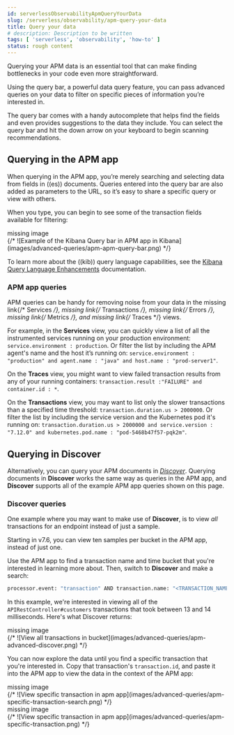 ```yaml
---
id: serverlessObservabilityApmQueryYourData
slug: /serverless/observability/apm-query-your-data
title: Query your data
# description: Description to be written
tags: [ 'serverless', 'observability', 'how-to' ]
status: rough content
---
```



<RoughContent />


<div id="advanced-queries"></div>

Querying your APM data is an essential tool that can make finding bottlenecks in your code even more straightforward.

Using the query bar, a powerful data query feature, you can pass advanced queries on your data
to filter on specific pieces of information you’re interested in.

The query bar comes with a handy autocomplete that helps find the fields and even provides suggestions to the data they include.
You can select the query bar and hit the down arrow on your keyboard to begin scanning recommendations.

<div id="apm-app-advanced-queries"></div>

## Querying in the APM app

When querying in the APM app, you’re merely searching and selecting data from fields in ((es)) documents. Queries entered
into the query bar are also added as parameters to the URL, so it’s easy to share a specific query or view with others.

When you type, you can begin to see some of the transaction fields available for filtering:

<div style={{ backgroundColor: "#F1F4FA", width: "100%", height: "250px", textAlign: "center", paddingTop: "110px", marginBottom: "20px" }}><DocIcon type="image" title="missing image"/> missing image</div>
{/* ![Example of the Kibana Query bar in APM app in Kibana](images/advanced-queries/apm-apm-query-bar.png) */}

<DocCallOut title="Tip">

To learn more about the ((kib)) query language capabilities, see the [Kibana Query Language Enhancements](((kibana-ref))/kuery-query.html) documentation.

</DocCallOut>

<div id="apm-app-queries"></div>

### APM app queries

APM queries can be handy for removing noise from your data in the <DocBadge><DocIcon size="s" type="unlink" title="missing link"/> missing link</DocBadge>{/*  <DocLink id="enKibanaServices">Services</DocLink> */}, <DocBadge><DocIcon size="s" type="unlink" title="missing link"/> missing link</DocBadge>{/*  <DocLink id="enKibanaTransactions">Transactions</DocLink> */},
 <DocBadge><DocIcon size="s" type="unlink" title="missing link"/> missing link</DocBadge>{/* <DocLink id="enKibanaErrors">Errors</DocLink> */}, <DocBadge><DocIcon size="s" type="unlink" title="missing link"/> missing link</DocBadge>{/*  <DocLink id="enKibanaMetrics">Metrics</DocLink> */}, and <DocBadge><DocIcon size="s" type="unlink" title="missing link"/> missing link</DocBadge>{/*  <DocLink id="enKibanaTraces">Traces</DocLink> */} views.

For example, in the **Services** view, you can quickly view a list of all the instrumented services running on your production
environment: `service.environment : production`. Or filter the list by including the APM agent's name and the host it’s running on:
`service.environment : "production" and agent.name : "java" and host.name : "prod-server1"`.

On the **Traces** view, you might want to view failed transaction results from any of your running containers:
`transaction.result :"FAILURE" and container.id : *`.

On the **Transactions** view, you may want to list only the slower transactions than a specified time threshold: `transaction.duration.us > 2000000`.
Or filter the list by including the service version and the Kubernetes pod it's running on:
`transaction.duration.us > 2000000 and service.version : "7.12.0" and kubernetes.pod.name : "pod-5468b47f57-pqk2m"`.

<div id="discover-advanced-queries"></div>

## Querying in Discover

Alternatively, you can query your APM documents in [*Discover*](((kibana-ref))/discover.html).
Querying documents in **Discover** works the same way as queries in the APM app,
and **Discover** supports all of the example APM app queries shown on this page.

<div id="discover-queries"></div>

### Discover queries

One example where you may want to make use of **Discover**,
is to view  _all_ transactions for an endpoint instead of just a sample.

<DocCallOut title="Tip">
Starting in v7.6, you can view ten samples per bucket in the APM app, instead of just one.
</DocCallOut>

Use the APM app to find a transaction name and time bucket that you're interested in learning more about.
Then, switch to **Discover** and make a search:

```sh
processor.event: "transaction" AND transaction.name: "<TRANSACTION_NAME_HERE>" and transaction.duration.us > 13000 and transaction.duration.us < 14000`
```

In this example, we're interested in viewing all of the `APIRestController#customers` transactions
that took between 13 and 14 milliseconds. Here's what Discover returns:

<div style={{ backgroundColor: "#F1F4FA", width: "100%", height: "250px", textAlign: "center", paddingTop: "110px", marginBottom: "20px" }}><DocIcon type="image" title="missing image"/> missing image</div>
{/* ![View all transactions in bucket](images/advanced-queries/apm-advanced-discover.png) */}

You can now explore the data until you find a specific transaction that you're interested in.
Copy that transaction's `transaction.id`, and paste it into the APM app to view the data in the context of the APM app:

<div style={{ backgroundColor: "#F1F4FA", width: "100%", height: "250px", textAlign: "center", paddingTop: "110px", marginBottom: "20px" }}><DocIcon type="image" title="missing image"/> missing image</div>
{/* ![View specific transaction in apm app](images/advanced-queries/apm-specific-transaction-search.png) */}
<div style={{ backgroundColor: "#F1F4FA", width: "100%", height: "250px", textAlign: "center", paddingTop: "110px", marginBottom: "20px" }}><DocIcon type="image" title="missing image"/> missing image</div>
{/* ![View specific transaction in apm app](images/advanced-queries/apm-specific-transaction.png) */}
